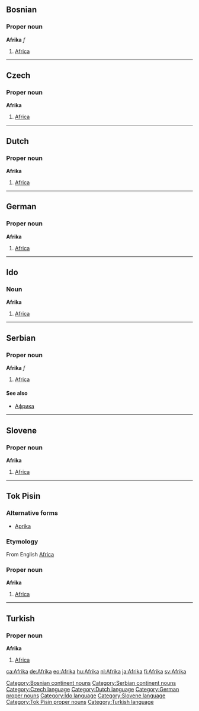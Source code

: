 ==Bosnian==
===Proper noun===
'''Afrika''' ''f''
#[[Africa]]
[[Category:Bosnian continent nouns]]
----
==Czech==
===Proper noun===
'''Afrika'''
#[[Africa]]
----
==Dutch==
===Proper noun===
'''Afrika'''
#[[Africa]]
----
==German==
===Proper noun===
'''Afrika'''
#[[Africa]]
----
==Ido==
===Noun===
'''Afrika'''
#[[Africa]]
----
==Serbian==
===Proper noun===
'''Afrika''' ''f''
#[[Africa]]
====See also====
*[[Африка]]
[[Category:Serbian continent nouns]]
----
==Slovene==
===Proper noun===
'''Afrika'''
#[[Africa]]
----
==Tok Pisin==
===Alternative forms===
*[[Aprika]]
===Etymology===
From English [[Africa]]
===Proper noun===
'''Afrika'''
#[[Africa]]
----
==Turkish==
===Proper noun===
'''Afrika'''
#[[Africa]]

[[Category:Czech language]]
[[Category:Dutch language]]
[[Category:German proper nouns]]
[[Category:Ido language]]
[[Category:Slovene language]]
[[Category:Tok Pisin proper nouns]]
[[Category:Turkish language]]

[[ca:Afrika]]
[[de:Afrika]]
[[eo:Afrika]]
[[hu:Afrika]]
[[nl:Afrika]]
[[ja:Afrika]]
[[fi:Afrika]]
[[sv:Afrika]]